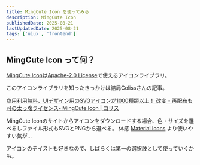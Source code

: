 ```yaml
---
title: MingCute Icon を使ってみる
description: MingCute Icon
publishedDate: 2025-08-21
lastUpdatedDate: 2025-08-21
tags: ['uiux', 'frontend']
---
```


## MingCute Icon って何？

[MingCute Icon](https://www.mingcute.com/)は[Apache-2.0 License](https://github.com/Richard9394/MingCute#:~:text=is%20available%20under-,Apache%2D2.0%20License,-.%20Feel%20free%20to)で使えるアイコンライブラリ。

このアイコンライブラリを知ったきっかけは結局Colissさんの記事。

[商用利用無料、UIデザイン用のSVGアイコンが1000種類以上！ 改変・再配布も可の太っ腹ライセンス- MingCute Icon | コリス](https://coliss.com/articles/freebies/mingcute-icon.html)

MingCute Iconのサイトからアイコンをダウンロードする場合、色・サイズを選べるしファイル形式もSVGとPNGから選べる。
体感 [Material Icons](https://fonts.google.com/icons?icon.set=Material+Icons) より使いやすい気が...

アイコンのテイストも好きなので、しばらくは第一の選択肢として使っていくかも。
